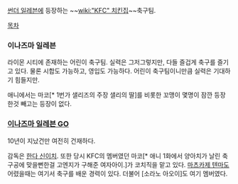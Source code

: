 [[썬더 일레븐]]에 등장하는 ~~[[wiki:"KFC" 치킨집]]~~축구팀.

[[목차]]
=== 이나즈마 일레븐 ===
라이몬 시티에 존재하는 어린이 축구팀. 실력은 그저그렇지만, 다들 즐겁게 축구를 즐기고 있다. 물론 시합도 가능하고, 영입도 가능하다. 어린이 축구팀이니만큼 실력은 기대하기 힘들지만.

애니에서는 마코[* 1번가 샐리즈의 주장 샐리의 딸]를 비롯한 꼬맹이 몇명이 잠깐 등장한것 빼고는 등장이 없다.

=== [[이나즈마 일레븐 GO]] ===
10년이 지났건만 여전히 건재하다.

감독은 [[한다 신이치]]. 또한 당시 KFC의 멤버였던 마코[* 애니 1화에서 양아치가 날린 축구공에 맞을뻔한걸 고엔지가 구해준 여자아이.]가 코치직을 맡고 있다. [[마츠카제 텐마]]도 어렸을때는 여기서 축구를 배운 경력이 있다. 더불어 [소라노 아오이]도 여기 멤버였다.
